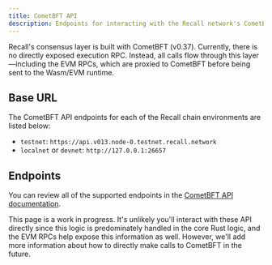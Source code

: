 ```yaml
---
title: CometBFT API
description: Endpoints for interacting with the Recall network's CometBFT API.
---
```


Recall's consensus layer is built with CometBFT (v0.37). Currently, there is no directly exposed
execution RPC. Instead, all calls flow through this layer—including the EVM RPCs, which are proxied
to CometBFT before being sent to the Wasm/EVM runtime.

## Base URL

The CometBFT API endpoints for each of the Recall chain environments are listed below:

- `testnet`: `https://api.v013.node-0.testnet.recall.network`
- `localnet` or `devnet`: `http://127.0.0.1:26657`

## Endpoints

You can review all of the supported endpoints in the
[CometBFT API documentation](https://docs.cometbft.com/v0.37/rpc/).

<Callout type="info">

This page is a work in progress. It's unlikely you'll interact with these API directly since this
logic is predominately handled in the core Rust logic, and the EVM RPCs help expose this information
as well. However, we'll add more information about how to directly make calls to CometBFT in the
future.

</Callout>
